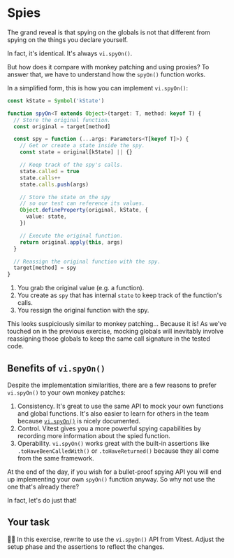 # Spies

The grand reveal is that spying on the globals is not that different from spying on the things you declare yourself.

In fact, it's identical. It's always `vi.spyOn()`.

But how does it compare with monkey patching and using proxies? To answer that, we have to understand how the `spyOn()` function works.

In a simplified form, this is how you can implement `vi.spyOn()`:

```ts filename=spyOn.ts
const kState = Symbol('kState')

function spyOn<T extends Object>(target: T, method: keyof T) {
  // Store the original function.
  const original = target[method]

  const spy = function (...args: Parameters<T[keyof T]>) {
    // Get or create a state inside the spy.
    const state = original[kState] || {}

    // Keep track of the spy's calls.
    state.called = true
    state.calls++
    state.calls.push(args)

    // Store the state on the spy
    // so our test can reference its values.
    Object.defineProperty(original, kState, {
      value: state,
    })

    // Execute the original function.
    return original.apply(this, args)
  }

  // Reassign the original function with the spy.
  target[method] = spy
}
```

1. You grab the original value (e.g. a function).
2. You create as `spy` that has internal `state` to keep track of the function's calls.
3. You ressign the original function with the spy.

This looks suspiciously similar to monkey patching... Because it is! As we've touched on in the previous exercise, mocking globals will inevitably involve reassigning those globals to keep the same call signature in the tested code.

## Benefits of `vi.spyOn()`

Despite the implementation similarities, there are a few reasons to prefer `vi.spyOn()` to your own monkey patches:

1. Consistency. It's great to use the same API to mock your own functions and global functions. It's also easier to learn for others in the team because [`vi.spyOn()`](https://vitest.dev/api/vi.html#vi-spyon) is nicely documented.
1. Control. Vitest gives you a more powerful spying capabilities by recording more information about the spied function.
1. Operability. `vi.spyOn()` works great with the built-in assertions like `.toHaveBeenCalledWith()` or `.toHaveReturned()` because they all come from the same framework.

At the end of the day, if you wish for a bullet-proof spying API you will end up implementing your own `spyOn()` function anyway. So why not use the one that's already there?

In fact, let's do just that!

## Your task

👨‍💼 In this exercise, rewrite <InlineFile file="print-server-url.test.ts" /> to use the `vi.spyOn()` API from Vitest. Adjust the setup phase and the assertions to reflect the changes.
